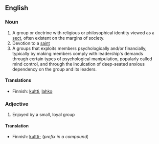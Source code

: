 ==English==

===Noun===
#A group or doctrine with religious or philosophical identity viewed as a [[sect]], often existent on the margins of society.
#Devotion to a [[saint]] 
# A groups that exploits members psychologically and/or financially, typically by making members comply with leadership's demands through certain types of psychological manipulation, popularly called mind control, and through the inculcation of deep-seated anxious dependency on the group and its leaders.
====Translations====
*Finnish: [[kultti]], [[lahko]]

===Adjective===
#Enjoyed by a small, loyal group

====Translation====
*Finnish: [[kultti|kultti-]] (''prefix in a compound'')